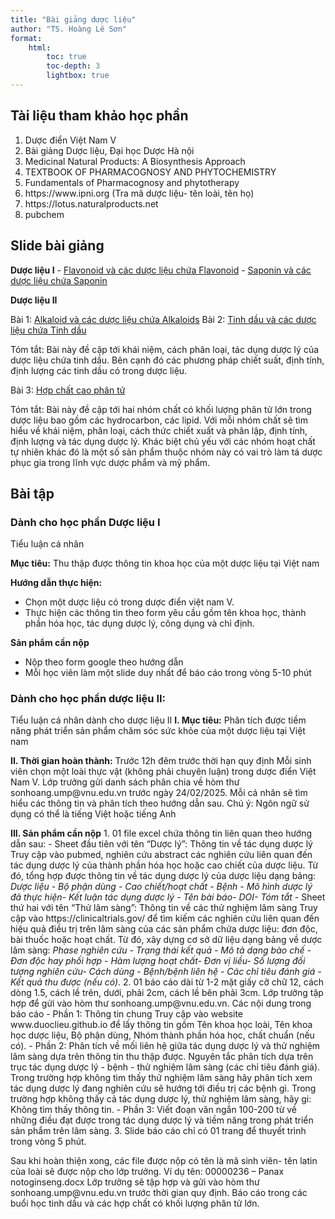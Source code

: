 ```yaml
---
title: "Bài giảng dược liệu"
author: "TS. Hoàng Lê Sơn"
format: 
    html: 
        toc: true
        toc-depth: 3
        lightbox: true
---
```

## Tài liệu tham khảo học phần 

1. Dược điển Việt Nam V
2. Bài giảng Dược liệu, Đại học Dược Hà nội
3. Medicinal Natural Products: A Biosynthesis Approach
4. TEXTBOOK OF PHARMACOGNOSY AND PHYTOCHEMISTRY
5. Fundamentals of Pharmacognosy and phytotherapy
6. https://www.ipni.org (Tra mã dược liệu- tên loài, tên họ)
7. https://lotus.naturalproducts.net
8. pubchem

## Slide bài giảng 

**Dược liệu I**
- [Flavonoid và các dược liệu chứa Flavonoid](../Duoc_lieu/flavonoids.qmd)
- [Saponin và các dược liệu chứa Saponin](../Duoc_lieu/saponin.qmd)

**Dược liệu II**

Bài 1: [Alkaloid và các dược liệu chứa Alkaloids](../Duoc_lieu/alkaloid.qmd)
Bài 2: [Tinh dầu và các dược liệu chứa Tinh dầu](../Duoc_lieu/Tinhdau.qmd)

Tóm tắt: Bài này đề cập tới khái niệm, cách phân loại, tác dụng dược lý của dược liệu chứa tinh dầu. Bên cạnh đó các phương pháp chiết suất, định tính, định lượng các tinh dầu có trong dược liệu. 

Bài 3: [Hợp chất cao phân tử](../Duoc_lieu/Macro.qmd)

Tóm tắt: Bài này đề cập tới hai nhóm chất có khối lượng phân tử lớn trong dược liệu bao gồm các hydrocarbon, các lipid. Với mỗi nhóm chất sẽ tìm hiểu về khái niệm, phân loại, cách thức chiết xuất và phân lập, định tính, định lượng và tác dụng dược lý. Khác biệt chủ yếu với các nhóm hoạt chất tự nhiên khác đó là một số sản phẩm thuộc nhóm này có vai trò làm tá dược phục gia trong lĩnh vực dược phẩm và mỹ phẩm. 

## Bài tập

### Dành cho học phần Dược liệu I

Tiểu luận cá nhân

**Mục tiêu:** Thu thập được thông tin khoa học của một dược liệu tại Việt nam

**Hướng dẫn thực hiện:**

- Chọn một dược liệu có trong dược điển việt nam V.
- Thực hiện các thông tin theo form yêu cầu gồm tên khoa học, thành phần hóa học, tác dụng dược lý, công dụng và chỉ định.

**Sản phẩm cần nộp**

- Nộp theo form google theo hướng dẫn
- Mỗi học viên làm một slide duy nhất để báo cáo trong vòng 5-10 phút

### Dành cho học phần dược liệu II:

Tiểu luận cá nhân dành cho dược liệu II
**I. Mục tiêu:** Phân tích được tiềm năng phát triển sản phẩm chăm sóc sức khỏe của một dược liệu tại Việt nam

**II. Thời gian hoàn thành:** Trước 12h đêm trước thời hạn quy định
Mỗi sinh viên chọn một loài thực vật (không phải chuyên luận) trong dược điển Việt Nam V. Lớp trưởng gửi danh sách phân chia về hòm thư sonhoang.ump@vnu.edu.vn trước ngày 24/02/2025. 
Mỗi cá nhân sẽ tìm hiểu các thông tin và phân tích theo hướng dẫn sau. Chú ý: Ngôn ngữ sử dụng có thể là tiếng Việt hoặc tiếng Anh

**III. Sản phẩm cần nộp**
1. 01 file excel chứa thông tin liên quan theo hướng dẫn sau:
    - Sheet đầu tiên với tên "Dược lý": Thông tin về tác dụng dược lý
    Truy cập vào pubmed, nghiên cứu abstract các nghiên cứu liên quan đến tác dụng dược lý của thành phần hóa học hoặc cao chiết của dược liệu. Từ đó, tổng hợp được thông tin về tác dụng dược lý của dược liệu dạng bảng: 
    *Dược liệu - Bộ phận dùng - Cao chiết/hoạt chất - Bệnh - Mô hình dược lý đã thực hiện- Kết luận tác dụng dược lý - Tên bài báo- DOI- Tóm tắt*
    - Sheet thứ hai với tên "Thử lâm sàng": Thông tin về các thử nghiệm lâm sàng
    Truy cập vào https://clinicaltrials.gov/ để tìm kiếm các nghiên cứu liên quan đến hiệu quả điều trị trên lâm sàng của các sản phẩm chứa dược liệu: đơn độc, bài thuốc hoặc hoạt chất. Từ đó, xây dựng cơ sở dữ liệu dạng bảng về dược lâm sàng: 
    *Phase nghiên cứu - Trạng thái kết quả - Mô tả dạng bào chế - Đơn độc hay phối hợp - Hàm lượng hoạt chất- Đơn vị liều- Số lượng đối tượng nghiên cứu-  Cách dùng - Bệnh/bệnh liên hệ - Các chỉ tiêu đánh giá - Kết quả thu được (nếu có)*.
2. 01 báo cáo dài từ 1-2 mặt giấy cỡ chữ 12, cách dòng 1.5, cách lề trên, dưới, phải 2cm, cách lề bên phải 3cm. Lớp trưởng tập hợp để gửi vào hòm thư sonhoang.ump@vnu.edu.vn. Các nội dung trong báo cáo 
    - Phần 1: Thông tin chung Truy cập vào website www.duoclieu.github.io để lấy thông tin gồm Tên khoa học loài, Tên khoa học dược liệu, Bộ phận dùng, Nhóm thành phần hóa học, chất chuẩn (nếu có). 
    - Phần 2: Phân tích về mối liên hệ giữa tác dụng dược lý và thử nghiệm lâm sàng dựa trên thông tin thu thập được. Nguyên tắc phân tích dựa trên trục tác dụng dược lý - bệnh - thử nghiệm lâm sàng (các chỉ tiêu đánh giá). Trong trường hợp không tìm thấy thử nghiệm lâm sàng hãy phân tích xem tác dụng dược lý đang nghiên cứu sẽ hướng tới điều trị các bệnh gì. Trong trường hợp không thấy cả tác dụng dược lý, thử nghiệm lâm sàng, hãy gi: Không tìm thấy thông tin.
    - Phần 3: Viết đoạn văn ngắn 100-200 từ về những điều đạt được trong tác dụng dược lý và tiềm năng trong phát triển sản phẩm trên lâm sàng.
3. Slide báo cáo chỉ có 01 trang để thuyết trình trong vòng 5 phút. 

Sau khi hoàn thiện xong, các file được nộp có tên là mã sinh viên- tên latin của loài sẽ được nộp cho lớp trưởng. Ví dụ tên: 00000236 – Panax notoginseng.docx Lớp trưởng sẽ tập hợp và gửi vào hòm thư sonhoang.ump@vnu.edu.vn trước thời gian quy định. 
Báo cáo trong các buổi học tinh dầu và các hợp chất có khối lượng phân tử lớn. 



